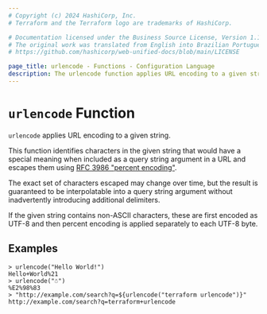 ```yaml
---
# Copyright (c) 2024 HashiCorp, Inc.
# Terraform and the Terraform logo are trademarks of HashiCorp.

# Documentation licensed under the Business Source License, Version 1.1.
# The original work was translated from English into Brazilian Portuguese.
# https://github.com/hashicorp/web-unified-docs/blob/main/LICENSE

page_title: urlencode - Functions - Configuration Language
description: The urlencode function applies URL encoding to a given string.
---
```


# `urlencode` Function

`urlencode` applies URL encoding to a given string.

This function identifies characters in the given string that would have a
special meaning when included as a query string argument in a URL and
escapes them using
[RFC 3986 "percent encoding"](https://tools.ietf.org/html/rfc3986#section-2.1).

The exact set of characters escaped may change over time, but the result
is guaranteed to be interpolatable into a query string argument without
inadvertently introducing additional delimiters.

If the given string contains non-ASCII characters, these are first encoded as
UTF-8 and then percent encoding is applied separately to each UTF-8 byte.

## Examples

```
> urlencode("Hello World!")
Hello+World%21
> urlencode("☃")
%E2%98%83
> "http://example.com/search?q=${urlencode("terraform urlencode")}"
http://example.com/search?q=terraform+urlencode
```
